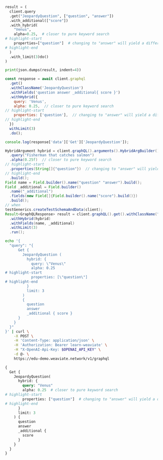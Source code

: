<!-- Imported from /docs/weaviate/api/graphql/search-operators/#hybrid -->



<Tabs groupId="languages">
<TabItem value="py" label="Python Client v4">
  <FilteredTextBlock
    text={PyCode}
    startMarker="START GraphQLHybridWithPropertiesSpecified"
    endMarker="END GraphQLHybridWithPropertiesSpecified"
    language="py"
  />
</TabItem>
<TabItem value="py3" label="Python Client v3">

```python
result = (
  client.query
  .get("JeopardyQuestion", ["question", "answer"])
  .with_additional(["score"])
  .with_hybrid(
    "Venus",
    alpha=0.25,  # closer to pure keyword search
# highlight-start
    properties=["question"]  # changing to "answer" will yield a different result set
# highlight-end
  )
  .with_limit(3)do()
)

print(json.dumps(result, indent=4))
```

</TabItem>
<TabItem value="js" label="JS/TS Client v2">

```js
const response = await client.graphql
  .get()
  .withClassName('JeopardyQuestion')
  .withFields('question answer _additional{ score }')
  .withHybrid({
    query: 'Venus',
    alpha: 0.25,  // closer to pure keyword search
// highlight-start
    properties: ['question'],  // changing to "answer" will yield a different set of results
// highlight-end
  })
  withLimit(3)
  .do();

console.log(response['data']['Get']['JeopardyQuestion']);
```

</TabItem>
<TabItem value="java" label="Java">

```java
HybridArgument hybrid = client.graphQL().arguments().HybridArgBuilder()
  .query("Fisherman that catches salmon")
  .alpha(0.25f)  // closer to pure keyword search
// highlight-start
  .properties(String[]{"question"})  // changing to "answer" will yield a different result set
// highlight-end
  .build();
Field name = Field.builder().name("question" "answer").build();
Field _additional = Field.builder()
  .name("_additional")
  .fields(new Field[]{Field.builder().name("score").build()})
  .build();
// when
testGenerics.createTestSchemaAndData(client);
Result<GraphQLResponse> result = client.graphQL().get().withClassName("JeopardyQuestion")
  .withHybrid(hybrid)
  .withFields(name, _additional)
  .withLimit(3)
  .run();
```

</TabItem>
<TabItem value="curl" label="Curl">

```bash
echo '{
  "query": "{
      Get {
        JeopardyQuestion (
          hybrid: {
            query: \"Venus\"
            alpha: 0.25
# highlight-start
            properties: [\"question\"]
# highlight-end
          }
          limit: 3
        )
        {
          question
          answer
          _additional { score }
      }
    }
  }"
}' | curl \
    -X POST \
    -H 'Content-Type: application/json' \
    -H 'Authorization: Bearer learn-weaviate' \
    -H "X-OpenAI-Api-Key: $OPENAI_API_KEY" \
    -d @- \
    https://edu-demo.weaviate.network/v1/graphql
```

</TabItem>
<TabItem value="graphql" label="GraphQL">

```graphql
{
  Get {
    JeopardyQuestion(
      hybrid: {
        query: "Venus"
        alpha: 0.25  # closer to pure keyword search
# highlight-start
        properties: ["question"]  # changing to "answer" will yield a different result set
# highlight-end
      }
      limit: 3
    ) {
      question
      answer
      _additional {
        score
      }
    }
  }
}
```

</TabItem>
</Tabs>
